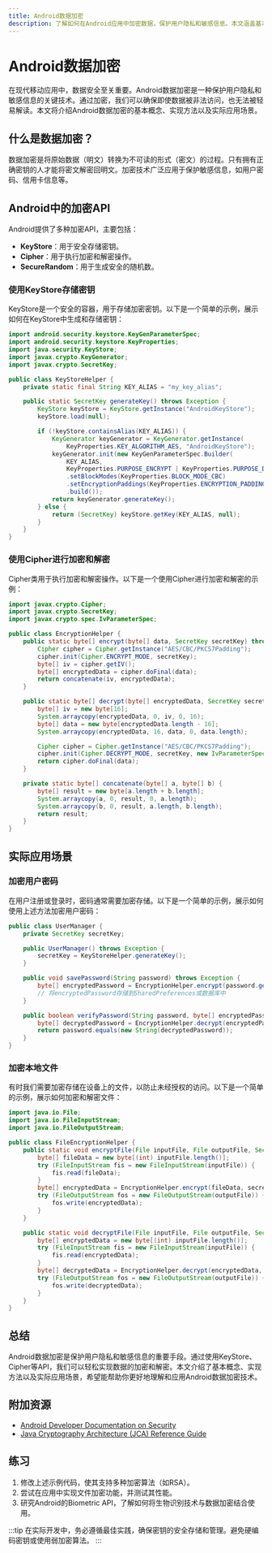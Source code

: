 ```yaml
---
title: Android数据加密
description: 了解如何在Android应用中加密数据，保护用户隐私和敏感信息。本文涵盖基本概念、实现方法和实际案例。
---
```


# Android数据加密

在现代移动应用中，数据安全至关重要。Android数据加密是一种保护用户隐私和敏感信息的关键技术。通过加密，我们可以确保即使数据被非法访问，也无法被轻易解读。本文将介绍Android数据加密的基本概念、实现方法以及实际应用场景。

## 什么是数据加密？

数据加密是将原始数据（明文）转换为不可读的形式（密文）的过程。只有拥有正确密钥的人才能将密文解密回明文。加密技术广泛应用于保护敏感信息，如用户密码、信用卡信息等。

## Android中的加密API

Android提供了多种加密API，主要包括：

- **KeyStore**：用于安全存储密钥。
- **Cipher**：用于执行加密和解密操作。
- **SecureRandom**：用于生成安全的随机数。

### 使用KeyStore存储密钥

KeyStore是一个安全的容器，用于存储加密密钥。以下是一个简单的示例，展示如何在KeyStore中生成和存储密钥：

```java
import android.security.keystore.KeyGenParameterSpec;
import android.security.keystore.KeyProperties;
import java.security.KeyStore;
import javax.crypto.KeyGenerator;
import javax.crypto.SecretKey;

public class KeyStoreHelper {
    private static final String KEY_ALIAS = "my_key_alias";

    public static SecretKey generateKey() throws Exception {
        KeyStore keyStore = KeyStore.getInstance("AndroidKeyStore");
        keyStore.load(null);

        if (!keyStore.containsAlias(KEY_ALIAS)) {
            KeyGenerator keyGenerator = KeyGenerator.getInstance(
                KeyProperties.KEY_ALGORITHM_AES, "AndroidKeyStore");
            keyGenerator.init(new KeyGenParameterSpec.Builder(
                KEY_ALIAS,
                KeyProperties.PURPOSE_ENCRYPT | KeyProperties.PURPOSE_DECRYPT)
                .setBlockModes(KeyProperties.BLOCK_MODE_CBC)
                .setEncryptionPaddings(KeyProperties.ENCRYPTION_PADDING_PKCS7)
                .build());
            return keyGenerator.generateKey();
        } else {
            return (SecretKey) keyStore.getKey(KEY_ALIAS, null);
        }
    }
}
```

### 使用Cipher进行加密和解密

Cipher类用于执行加密和解密操作。以下是一个使用Cipher进行加密和解密的示例：

```java
import javax.crypto.Cipher;
import javax.crypto.SecretKey;
import javax.crypto.spec.IvParameterSpec;

public class EncryptionHelper {
    public static byte[] encrypt(byte[] data, SecretKey secretKey) throws Exception {
        Cipher cipher = Cipher.getInstance("AES/CBC/PKCS7Padding");
        cipher.init(Cipher.ENCRYPT_MODE, secretKey);
        byte[] iv = cipher.getIV();
        byte[] encryptedData = cipher.doFinal(data);
        return concatenate(iv, encryptedData);
    }

    public static byte[] decrypt(byte[] encryptedData, SecretKey secretKey) throws Exception {
        byte[] iv = new byte[16];
        System.arraycopy(encryptedData, 0, iv, 0, 16);
        byte[] data = new byte[encryptedData.length - 16];
        System.arraycopy(encryptedData, 16, data, 0, data.length);

        Cipher cipher = Cipher.getInstance("AES/CBC/PKCS7Padding");
        cipher.init(Cipher.DECRYPT_MODE, secretKey, new IvParameterSpec(iv));
        return cipher.doFinal(data);
    }

    private static byte[] concatenate(byte[] a, byte[] b) {
        byte[] result = new byte[a.length + b.length];
        System.arraycopy(a, 0, result, 0, a.length);
        System.arraycopy(b, 0, result, a.length, b.length);
        return result;
    }
}
```

## 实际应用场景

### 加密用户密码

在用户注册或登录时，密码通常需要加密存储。以下是一个简单的示例，展示如何使用上述方法加密用户密码：

```java
public class UserManager {
    private SecretKey secretKey;

    public UserManager() throws Exception {
        secretKey = KeyStoreHelper.generateKey();
    }

    public void savePassword(String password) throws Exception {
        byte[] encryptedPassword = EncryptionHelper.encrypt(password.getBytes(), secretKey);
        // 将encryptedPassword存储到SharedPreferences或数据库中
    }

    public boolean verifyPassword(String password, byte[] encryptedPassword) throws Exception {
        byte[] decryptedPassword = EncryptionHelper.decrypt(encryptedPassword, secretKey);
        return password.equals(new String(decryptedPassword));
    }
}
```

### 加密本地文件

有时我们需要加密存储在设备上的文件，以防止未经授权的访问。以下是一个简单的示例，展示如何加密和解密文件：

```java
import java.io.File;
import java.io.FileInputStream;
import java.io.FileOutputStream;

public class FileEncryptionHelper {
    public static void encryptFile(File inputFile, File outputFile, SecretKey secretKey) throws Exception {
        byte[] fileData = new byte[(int) inputFile.length()];
        try (FileInputStream fis = new FileInputStream(inputFile)) {
            fis.read(fileData);
        }
        byte[] encryptedData = EncryptionHelper.encrypt(fileData, secretKey);
        try (FileOutputStream fos = new FileOutputStream(outputFile)) {
            fos.write(encryptedData);
        }
    }

    public static void decryptFile(File inputFile, File outputFile, SecretKey secretKey) throws Exception {
        byte[] encryptedData = new byte[(int) inputFile.length()];
        try (FileInputStream fis = new FileInputStream(inputFile)) {
            fis.read(encryptedData);
        }
        byte[] decryptedData = EncryptionHelper.decrypt(encryptedData, secretKey);
        try (FileOutputStream fos = new FileOutputStream(outputFile)) {
            fos.write(decryptedData);
        }
    }
}
```

## 总结

Android数据加密是保护用户隐私和敏感信息的重要手段。通过使用KeyStore、Cipher等API，我们可以轻松实现数据的加密和解密。本文介绍了基本概念、实现方法以及实际应用场景，希望能帮助你更好地理解和应用Android数据加密技术。

## 附加资源

- [Android Developer Documentation on Security](https://developer.android.com/training/articles/security-tips)
- [Java Cryptography Architecture (JCA) Reference Guide](https://docs.oracle.com/javase/8/docs/technotes/guides/security/crypto/CryptoSpec.html)

## 练习

1. 修改上述示例代码，使其支持多种加密算法（如RSA）。
2. 尝试在应用中实现文件加密功能，并测试其性能。
3. 研究Android的Biometric API，了解如何将生物识别技术与数据加密结合使用。

:::tip
在实际开发中，务必遵循最佳实践，确保密钥的安全存储和管理。避免硬编码密钥或使用弱加密算法。
:::